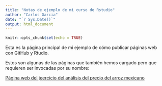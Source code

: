 ```yaml
---
title: "Notas de ejemplo de mi curso de Rstudio"
author: "Carlos Garcia"
date: "`r Sys.Date()`"
output: html_document
---
```


```r
knitr::opts_chunk$set(echo = TRUE)
```

Esta es la página principal de mi ejemplo de cómo publicar páginas web con GitHub y Rtudio.

Estos son algunas de las páginas que también hemos cargado pero que requieren ser invocadas por su nombre:

[Página web del jeercicio del análisis del precio del arroz mexicano](https://github.com/cgarciaochoa/pruebaCursoR2024CGOtec/analisisPrecioArrozMX.html)